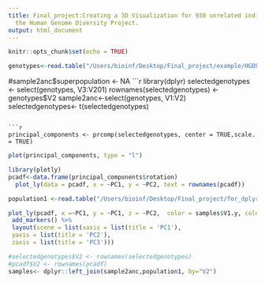 ```yaml
---
title: Final_project:Creating a 3D Visualization for 938 unrelated individuals from
  the Human Genome Diversity Project.
output: html_document
---
```


```r
knitr::opts_chunk$set(echo = TRUE)
```

```r
genotypes<-read.table("/Users/bioinf/Desktop/Final_project/example/HGDP_238_chr22.geno",sep="\t", header=FALSE)
```

#sample2anc$superpopulation <- NA
```r
library(dplyr)
selectedgenotypes <- select(genotypes, V3:V201)
rownames(selectedgenotypes) <- genotypes$V2
sample2anc<-select(genotypes, V1:V2)
selectedgenotypes<- t(selectedgenotypes)
```

```r
principal_components <- prcomp(selectedgenotypes, center = TRUE,scale. = TRUE)
```

```r
plot(principal_components, type = "l")
```


```r
library(plotly)
pcadf<-data.frame(principal_components$rotation)
  plot_ly(data = pcadf, x = ~PC1, y = ~PC2, text = rownames(pcadf))
```

```r
population1 <-read.table("/Users/bioinf/Desktop/Final_project/for_dplyrnew.txt", sep="\t", header = FALSE)
```

```r
plot_ly(pcadf, x =~PC1, y = ~PC1, z = ~PC2,  color = samples$V1.y, colors = "Set1" ) %>%
 add_markers() %>%
 layout(scene = list(xaxis = list(title = 'PC1'),
 yaxis = list(title = 'PC2'),
 zaxis = list(title = 'PC3')))
```

```r
#selectedgenotypes$V2 <- rownames(selectedgenotypes)
#pcadf$V2 <- rownames(pcadf)
samples<- dplyr::left_join(sample2anc,population1, by="V2")
```

